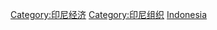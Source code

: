{{Catnav|頁面分類|各種主題的頁面分類|按國家分類|各國經濟|印尼经济}}
{{Catnav|頁面分類|各種主題的頁面分類|按國家分類|各國組織|各國公司}}
{{Commons category|Companies of Indonesia}}

[[Category:印尼经济|Category:印尼经济]]
[[Category:印尼组织|Category:印尼组织]]
[[Category:亚洲各国公司|Indonesia]]